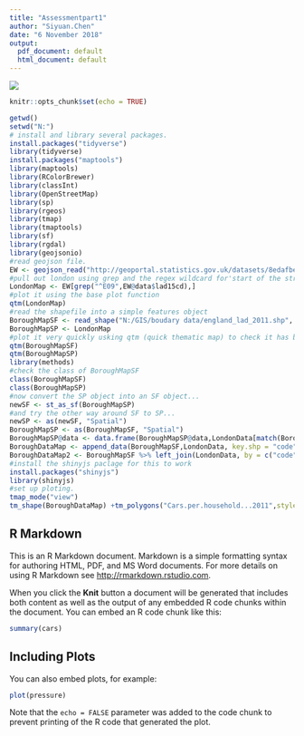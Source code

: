 ```yaml
---
title: "Assessmentpart1"
author: "Siyuan.Chen"
date: "6 November 2018"
output:
  pdf_document: default
  html_document: default
---
```

![](N:/GIS/wk4/The map produced by ArcGIS.png)






```r
knitr::opts_chunk$set(echo = TRUE)
```

```r
getwd()
setwd("N:")
# install and library several packages.
install.packages("tidyverse")
library(tidyverse)
install.packages("maptools")
library(maptools)
library(RColorBrewer)
library(classInt)
library(OpenStreetMap)
library(sp)
library(rgeos)
library(tmap)
library(tmaptools)
library(sf)
library(rgdal)
library(geojsonio)
#read geojson file. 
EW <- geojson_read("http://geoportal.statistics.gov.uk/datasets/8edafbe3276d4b56aec60991cbddda50_2.geojson", what = "sp")
#pull out london using grep and the regex wildcard for'start of the string' (^) to to look for the bit of the district code that relates to London (E09) from the 'lad15cd' column in the data slot of our spatial polygons dataframe
LondonMap <- EW[grep("^E09",EW@data$lad15cd),]
#plot it using the base plot function
qtm(LondonMap)
#read the shapefile into a simple features object
BoroughMapSF <- read_shape("N:/GIS/boudary data/england_lad_2011.shp", as.sf = TRUE)
BoroughMapSP <- LondonMap
#plot it very quickly usking qtm (quick thematic map) to check it has been read in correctly
qtm(BoroughMapSF)
qtm(BoroughMapSP)
library(methods)
#check the class of BoroughMapSF
class(BoroughMapSF)
class(BoroughMapSP)
#now convert the SP object into an SF object...
newSF <- st_as_sf(BoroughMapSP)
#and try the other way around SF to SP...
newSP <- as(newSF, "Spatial")
BoroughMapSP <- as(BoroughMapSF, "Spatial")
BoroughMapSP@data <- data.frame(BoroughMapSP@data,LondonData[match(BoroughMapSP@data[,"code"],LondonData[,"New.code"]),])
BoroughDataMap <- append_data(BoroughMapSF,LondonData, key.shp = "code", key.data = "New.code", ignore.duplicates = TRUE)
BoroughDataMap2 <- BoroughMapSF %>% left_join(LondonData, by = c("code" = "New.code"))
#install the shinyjs paclage for this to work
install.packages("shinyjs")
library(shinyjs)
#set up ploting.
tmap_mode("view")
tm_shape(BoroughDataMap) +tm_polygons("Cars.per.household...2011",style="jenks",palette="PuRd",midpoint=NA,title="Cars per household in London Boroughs,2011")
```

## R Markdown

This is an R Markdown document. Markdown is a simple formatting syntax for authoring HTML, PDF, and MS Word documents. For more details on using R Markdown see <http://rmarkdown.rstudio.com>.

When you click the **Knit** button a document will be generated that includes both content as well as the output of any embedded R code chunks within the document. You can embed an R code chunk like this:

```r
summary(cars)
```

## Including Plots

You can also embed plots, for example:

```r
plot(pressure)
```

Note that the `echo = FALSE` parameter was added to the code chunk to prevent printing of the R code that generated the plot.

